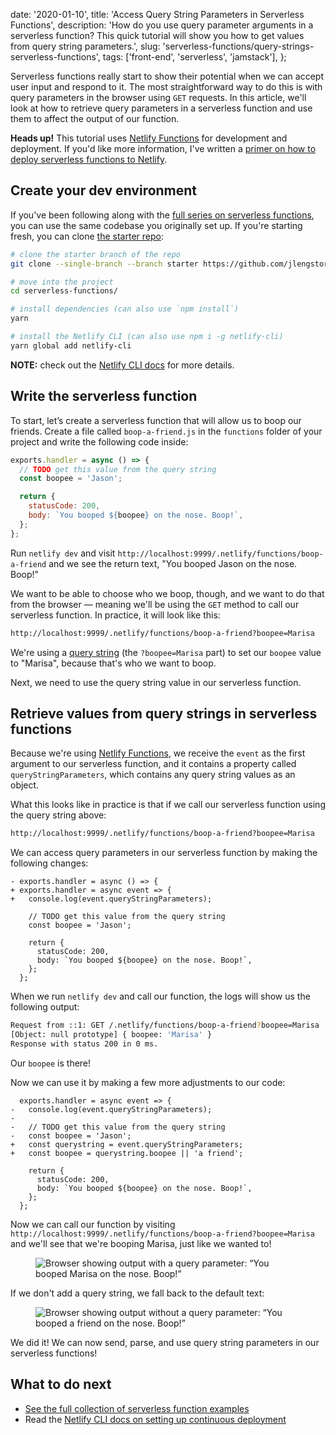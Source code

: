   date: '2020-01-10',
  title: 'Access Query String Parameters in Serverless Functions',
  description:
    'How do you use query parameter arguments in a serverless function? This quick tutorial will show you how to get values from query string parameters.',
  slug: 'serverless-functions/query-strings-serverless-functions',
  tags: ['front-end', 'serverless', 'jamstack'],
};


Serverless functions really start to show their potential when we can accept user input and respond to it. The most straightforward way to do this is with query parameters in the browser using `GET` requests. In this article, we'll look at how to retrieve query parameters in a serverless function and use them to affect the output of our function.

<Aside>

**Heads up!** This tutorial uses [Netlify Functions](https://www.netlify.com/products/functions/?utm_source=learnwithjason&utm_medium=sls-query-string-jl&utm_campaign=devex) for development and deployment. If you'd like more information, I've written a [primer on how to deploy serverless functions to Netlify](/blog/serverless-functions/deploy-first-serverless-function/).

</Aside>

## Create your dev environment

If you've been following along with the [full series on serverless functions](/blog/serverless-functions/overview/), you can use the same codebase you originally set up. If you're starting fresh, you can clone [the starter repo](https://github.com/jlengstorf/serverless-functions/tree/starter):

```bash
# clone the starter branch of the repo
git clone --single-branch --branch starter https://github.com/jlengstorf/serverless-functions.git

# move into the project
cd serverless-functions/

# install dependencies (can also use `npm install`)
yarn

# install the Netlify CLI (can also use npm i -g netlify-cli)
yarn global add netlify-cli
```

<Aside>

**NOTE:** check out the [Netlify CLI docs](https://docs.netlify.com/cli/get-started/?utm_source=learnwithjason&utm_medium=sls-query-string-jl&utm_campaign=devex) for more details.

</Aside>

## Write the serverless function

To start, let’s create a serverless function that will allow us to boop our friends. Create a file called `boop-a-friend.js` in the `functions` folder of your project and write the following code inside:

```js
exports.handler = async () => {
  // TODO get this value from the query string
  const boopee = 'Jason';

  return {
    statusCode: 200,
    body: `You booped ${boopee} on the nose. Boop!`,
  };
};
```

Run `netlify dev` and visit `http://localhost:9999/.netlify/functions/boop-a-friend` and we see the return text, "You booped Jason on the nose. Boop!"

We want to be able to choose who we boop, though, and we want to do that from the browser — meaning we'll be using the `GET` method to call our serverless function. In practice, it will look like this:

```bash
http://localhost:9999/.netlify/functions/boop-a-friend?boopee=Marisa
```

We're using a [query string](https://en.wikipedia.org/wiki/Query_string) (the `?boopee=Marisa` part) to set our `boopee` value to "Marisa", because that's who we want to boop.

Next, we need to use the query string value in our serverless function.

## Retrieve values from query strings in serverless functions

Because we're using [Netlify Functions](https://www.netlify.com/products/functions/?utm_source=learnwithjason&utm_medium=sls-query-string-jl&utm_campaign=devex), we receive the `event` as the first argument to our serverless function, and it contains a property called `queryStringParameters`, which contains any query string values as an object.

What this looks like in practice is that if we call our serverless function using the query string above:

```bash
http://localhost:9999/.netlify/functions/boop-a-friend?boopee=Marisa
```

We can access query parameters in our serverless function by making the following changes:

```diff-js
- exports.handler = async () => {
+ exports.handler = async event => {
+   console.log(event.queryStringParameters);

    // TODO get this value from the query string
    const boopee = 'Jason';

    return {
      statusCode: 200,
      body: `You booped ${boopee} on the nose. Boop!`,
    };
  };
```

When we run `netlify dev` and call our function, the logs will show us the following output:

```bash
Request from ::1: GET /.netlify/functions/boop-a-friend?boopee=Marisa
[Object: null prototype] { boopee: 'Marisa' }
Response with status 200 in 0 ms.
```

Our `boopee` is there!

Now we can use it by making a few more adjustments to our code:

```diff-js
  exports.handler = async event => {
-   console.log(event.queryStringParameters);
-
-   // TODO get this value from the query string
-   const boopee = 'Jason';
+   const querystring = event.queryStringParameters;
+   const boopee = querystring.boopee || 'a friend';

    return {
      statusCode: 200,
      body: `You booped ${boopee} on the nose. Boop!`,
    };
  };
```

Now we can call our function by visiting `http://localhost:9999/.netlify/functions/boop-a-friend?boopee=Marisa` and we'll see that we're booping Marisa, just like we wanted to!

<Figure>

![Browser showing output with a query parameter: “You booped Marisa on the nose. Boop!”](/images/boop-marisa.png)

</Figure>

If we don't add a query string, we fall back to the default text:

<Figure>

![Browser showing output without a query parameter: “You booped a friend on the nose. Boop!”](/images/boop-default.png)

</Figure>

We did it! We can now send, parse, and use query string parameters in our serverless functions!

## What to do next

- [See the full collection of serverless function examples](/blog/serverless-functions/overview/)
- Read the [Netlify CLI docs on setting up continuous deployment](https://docs.netlify.com/cli/get-started/?utm_source=learnwithjason&utm_medium=first-serverless-function-jl&utm_campaign=devex#continuous-deployment)
